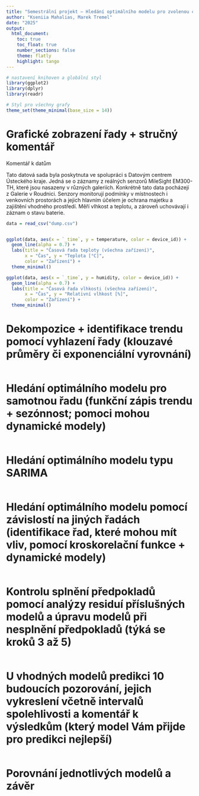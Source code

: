 ```yaml
---
title: "Semestrální projekt – Hledání optimálního modelu pro zvolenou časovou řadu"
author: "Kseniia Mahalias, Marek Tremel"
date: "2025"
output:
  html_document:
    toc: true
    toc_float: true
    number_sections: false
    theme: flatly        
    highlight: tango     
---
```


```r
# nastavení knihoven a globální styl
library(ggplot2)
library(dplyr)
library(readr)

# Styl pro všechny grafy
theme_set(theme_minimal(base_size = 14))
```

# Grafické zobrazení řady + stručný komentář

Komentář k datům

Tato datová sada byla poskytnuta ve spolupráci s Datovým centrem Ústeckého kraje. Jedná se o záznamy z reálných senzorů MileSight EM300-TH, které jsou nasazeny v různých galeriích. Konkrétně tato data pocházejí z Galerie v Roudnici.
Senzory monitorují podmínky v místnostech i venkovních prostorách a jejich hlavním účelem je ochrana majetku a zajištění vhodného prostředí.
Měří vlhkost a teplotu, a zároveň uchovávají i záznam o stavu baterie.

```r
data = read_csv("dump.csv")


ggplot(data, aes(x = `_time`, y = temperature, color = device_id)) +
  geom_line(alpha = 0.7) +
  labs(title = "Časová řada teploty (všechna zařízení)",
       x = "Čas", y = "Teplota [°C]",
       color = "Zařízení") +
  theme_minimal()

```

```r
ggplot(data, aes(x = `_time`, y = humidity, color = device_id)) +
  geom_line(alpha = 0.7) +
  labs(title = "Časová řada vlhkosti (všechna zařízení)",
       x = "Čas", y = "Relativní vlhkost [%]",
       color = "Zařízení") +
  theme_minimal()
```

# Dekompozice + identifikace trendu pomocí vyhlazení řady (klouzavé průměry či exponenciální vyrovnání)

```r

```

# Hledání optimálního modelu pro samotnou řadu (funkční zápis trendu + sezónnost; pomoci mohou dynamické modely)

```r

```

# Hledání optimálního modelu typu SARIMA

```r

```

# Hledání optimálního modelu pomocí závislostí na jiných řadách (identifikace řad, které mohou mít vliv, pomocí kroskorelační funkce + dynamické modely)

```r

```

# Kontrolu splnění předpokladů pomocí analýzy residuí příslušných modelů a úpravu modelů při nesplnění předpokladů (týká se kroků 3 až 5)

```r

```

# U vhodných modelů predikci 10 budoucích pozorování, jejich vykreslení včetně intervalů spolehlivosti a komentář k výsledkům (který model Vám přijde pro predikci nejlepší)

```r

```

# Porovnání jednotlivých modelů a závěr

```r

```
